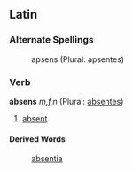 ==Latin==
===Alternate Spellings===
:apsens (Plural: apsentes)
===Verb===
'''absens''' ''m,f,n'' (Plural: [[absentes]])

#[[absent]]
====Derived Words====
:[[absentia]]